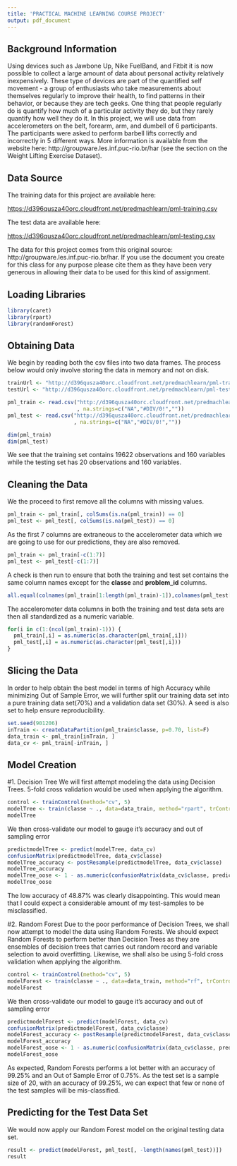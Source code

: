 ```yaml
---
title: 'PRACTICAL MACHINE LEARNING COURSE PROJECT'
output: pdf_document
---
```


## Background Information
Using devices such as Jawbone Up, Nike FuelBand, and Fitbit it is now possible to collect a large amount of data about personal activity relatively inexpensively. These type of devices are part of the quantified self movement - a group of enthusiasts who take measurements about themselves regularly to improve their health, to find patterns in their behavior, or because they are tech geeks. One thing that people regularly do is quantify how much of a particular activity they do, but they rarely quantify how well they do it. In this project, we will use data from accelerometers on the belt, forearm, arm, and dumbell of 6 participants. The participants were asked to perform barbell lifts correctly and incorrectly in 5 different ways. More information is available from the website here: http://groupware.les.inf.puc-rio.br/har (see the section on the Weight Lifting Exercise Dataset). 

## Data Source
The training data for this project are available here:

[https://d396qusza40orc.cloudfront.net/predmachlearn/pml-training.csv]()

The test data are available here:

[https://d396qusza40orc.cloudfront.net/predmachlearn/pml-testing.csv]()

The data for this project comes from this original source: http://groupware.les.inf.puc-rio.br/har. If you use the document you create for this class for any purpose please cite them as they have been very generous in allowing their data to be used for this kind of assignment.

## Loading Libraries
```r
library(caret)
library(rpart)
library(randomForest)
```

## Obtaining Data
We begin by reading both the csv files into two data frames.
The process below would only involve storing the data in memory and not on disk.
```r
trainUrl <- "http://d396qusza40orc.cloudfront.net/predmachlearn/pml-training.csv"
testUrl <- "http://d396qusza40orc.cloudfront.net/predmachlearn/pml-testing.csv"

pml_train <- read.csv("http://d396qusza40orc.cloudfront.net/predmachlearn/pml-training.csv"
                      , na.strings=c("NA","#DIV/0!",""))
pml_test <- read.csv("http://d396qusza40orc.cloudfront.net/predmachlearn/pml-testing.csv"
                     , na.strings=c("NA","#DIV/0!",""))

dim(pml_train)
dim(pml_test)
```
We see that the training set contains 19622 observations and 160 variables while the testing set has 20 observations and 160 variables.

## Cleaning the Data
We the proceed to first remove all the columns with missing values.
```r
pml_train <- pml_train[, colSums(is.na(pml_train)) == 0] 
pml_test <- pml_test[, colSums(is.na(pml_test)) == 0] 
```
As the first 7 columns are extraneous to the accelerometer data which we are going to use for our predictions, they are also removed.
```r
pml_train <- pml_train[-c(1:7)]
pml_test <- pml_test[-c(1:7)]
```
A check is then run to ensure that both the training and test set contains the same column names except for the **classe** and **problem_id** columns.
```r
all.equal(colnames(pml_train[1:length(pml_train)-1]),colnames(pml_test[1:length(pml_test)-1]))
```
The accelerometer data columns in both the training and test data sets are then all standardized as a numeric variable.
```r
for(i in c(1:(ncol(pml_train)-1))) {
  pml_train[,i] = as.numeric(as.character(pml_train[,i]))
  pml_test[,i] = as.numeric(as.character(pml_test[,i]))
}
```

## Slicing the Data
In order to help obtain the best model in terms of high Accuracy while minimizing Out of Sample Error, we will further split our training data set into a pure training data set(70%) and a validation data set (30%). A seed is also set to help ensure reproducibility.
```r
set.seed(901206) 
inTrain <- createDataPartition(pml_train$classe, p=0.70, list=F)
data_train <- pml_train[inTrain, ]
data_cv <- pml_train[-inTrain, ]
```

## Model Creation
#1. Decision Tree
We will first attempt modeling the data using Decision Trees. 5-fold cross validation would be used when applying the algorithm.
```r
control <- trainControl(method="cv", 5)
modelTree <- train(classe ~ ., data=data_train, method="rpart", trControl=control)
modelTree
```
We then cross-validate our model to gauge it's accuracy and out of sampling error
```r
predictmodelTree <- predict(modelTree, data_cv)
confusionMatrix(predictmodelTree, data_cv$classe)
modelTree_accuracy <- postResample(predictmodelTree, data_cv$classe)
modelTree_accuracy 
modelTree_oose <- 1 - as.numeric(confusionMatrix(data_cv$classe, predictmodelTree)$overall[1])
modelTree_oose
```
The low accuracy of 48.87% was clearly disappointing. This would mean that I could expect a considerable amount of my test-samples to be misclassified.

#2. Random Forest
Due to the poor performance of Decision Trees, we shall now attempt to model the data using Random Forests. We should expect Random Forests to perform better than Decision Trees as they are ensembles of decision trees that carries out random record and variable selection to avoid overfitting. Likewise, we shall also be using 5-fold cross validation when applying the algorithm.
```r
control <- trainControl(method="cv", 5)
modelForest <- train(classe ~ ., data=data_train, method="rf", trControl=control)
modelForest
```
We then cross-validate our model to gauge it's accuracy and out of sampling error
```r
predictmodelForest <- predict(modelForest, data_cv)
confusionMatrix(predictmodelForest, data_cv$classe)
modelForest_accuracy <- postResample(predictmodelForest, data_cv$classe)
modelForest_accuracy 
modelForest_oose <- 1 - as.numeric(confusionMatrix(data_cv$classe, predictmodelForest)$overall[1])
modelForest_oose
```
As expected, Random Forests performs a lot better with an accuracy of 99.25% and an Out of Sample Error of 0.75%. As the test set is a sample size of 20, with an accuracy of 99.25%, we can expect that few or none of the test samples will be mis-classified.

## Predicting for the Test Data Set
We would now apply our Random Forest model on the original testing data set.
```r
result <- predict(modelForest, pml_test[, -length(names(pml_test))])
result
```


